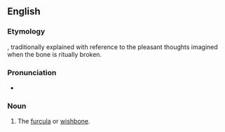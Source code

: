 ==English==

===Etymology===
{{compound|en|merry|thought}}, traditionally explained with reference to the pleasant thoughts imagined when the bone is ritually broken.

===Pronunciation===
* {{IPA|/ˈmɛɹɪθɔːt/|lang=en}}

===Noun===
{{en-noun}}

# {{lb|en|archaic}} The [[furcula]] or [[wishbone]].